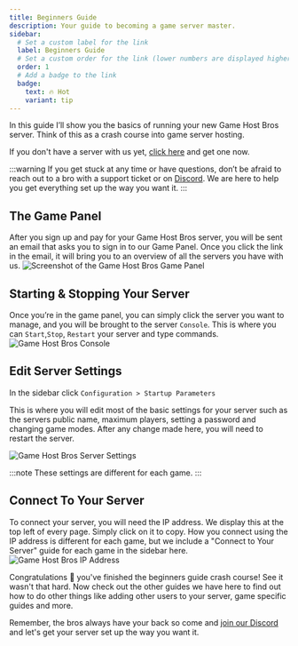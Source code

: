 ```yaml
---
title: Beginners Guide
description: Your guide to becoming a game server master.
sidebar:
  # Set a custom label for the link
  label: Beginners Guide
  # Set a custom order for the link (lower numbers are displayed higher up)
  order: 1
  # Add a badge to the link
  badge:
    text: 🔥 Hot
    variant: tip
---
```


In this guide I’ll show you the basics of running your new Game Host Bros server. Think of this as a crash course into game server hosting.

If you don't have a server with us yet, [click here](https://www.gamehostbros.com/) and get one now.

:::warning
If you get stuck at any time or have questions, don’t be afraid to reach out to a bro with a support ticket or on [Discord](https://discord.gg/FN4XgbAwzr). We are here to help you get everything set up the way you want it.
:::

## The Game Panel
After you sign up and pay for your Game Host Bros server, you will be sent an email that asks you to sign in to our Game Panel. Once you click the link in the email, it will bring you to an overview of all the servers you have with us.
![Screenshot of the Game Host Bros Game Panel](../../../assets/guide-images/dashboard.png)

## Starting & Stopping Your Server
Once you’re in the game panel, you can simply click the server you want to manage, and you will be brought to the server `Console`. This is where you can `Start`,`Stop`, `Restart` your server and type commands. 
![Game Host Bros Console](../../../assets/guide-images/console.png)

## Edit Server Settings
In the sidebar click `Configuration > Startup Parameters`

This is where you will edit most of the basic settings for your server such as the servers public name, maximum players, setting a password and changing game modes. After any change made here, you will need to restart the server.

![Game Host Bros Server Settings](../../../assets/guide-images/startup.png)

:::note
These settings are different for each game.
:::

## Connect To Your Server
To connect your server, you will need the IP address. We display this at the top left of every page. Simply click on it to copy. How you connect using the IP address is different for each game, but we include a "Connect to Your Server" guide for each game in the sidebar here.
![Game Host Bros IP Address](../../../assets/guide-images/ipaddress.png)

Congratulations 🎉 you've finished the beginners guide crash course! See it wasn't that hard. Now check out the other guides we have here to find out how to do other things like adding other users to your server, game specific guides and more.

Remember, the bros always have your back so come and [join our Discord](https://discord.gg/FN4XgbAwzr) and let's get your server set up the way you want it.